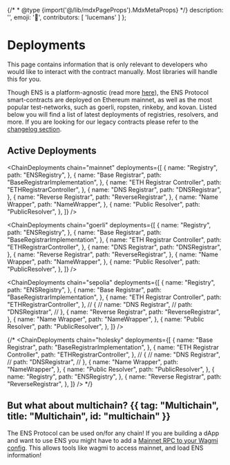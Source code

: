 {/* * @type {import('@/lib/mdxPageProps').MdxMetaProps} */}
description: '',
emoji: '📰',
contributors: [
'lucemans'
]
};

# Deployments

<Note>
    This page contains information that is only relevant to developers who would
    like to interact with the contract manually. Most libraries will handle this
    for you.
</Note>

Though ENS is a platform-agnostic (read more [here](/learn/multichain)), the ENS Protocol smart-contracts are deployed on Ethereum mainnet, as well as the most popular test-networks, such as goerli, ropsten, rinkeby, and kovan.
Listed below you will find a list of latest deployments of registries, resolvers, and more.
If you are looking for our legacy contracts please refer to the [changelog section](/changelog).

## Active Deployments

<div className="grid grid-cols-1 md:grid-cols-2 gap-4">

<ChainDeployments
    chain="mainnet"
    deployments={[
        {
            name: "Registry",
            path: "ENSRegistry",
        },
        {
            name: "Base Registrar",
            path: "BaseRegistrarImplementation",
        },
        {
            name: "ETH Registrar Controller",
            path: "ETHRegistrarController",
        },
        {
            name: "DNS Registrar",
            path: "DNSRegistrar",
        },
        {
            name: "Reverse Registrar",
            path: "ReverseRegistrar",
        },
        {
            name: "Name Wrapper",
            path: "NameWrapper",
        },
        {
            name: "Public Resolver",
            path: "PublicResolver",
        },
    ]}
/>

<ChainDeployments
    chain="goerli"
    deployments={[
        {
            name: "Registry",
            path: "ENSRegistry",
        },
        {
            name: "Base Registrar",
            path: "BaseRegistrarImplementation",
        },
        {
            name: "ETH Registrar Controller",
            path: "ETHRegistrarController",
        },
        {
            name: "DNS Registrar",
            path: "DNSRegistrar",
        },
        {
            name: "Reverse Registrar",
            path: "ReverseRegistrar",
        },
        {
            name: "Name Wrapper",
            path: "NameWrapper",
        },
        {
            name: "Public Resolver",
            path: "PublicResolver",
        },
    ]}
/>

<ChainDeployments
    chain="sepolia"
    deployments={[
        {
            name: "Registry",
            path: "ENSRegistry",
        },
        {
            name: "Base Registrar",
            path: "BaseRegistrarImplementation",
        },
        {
            name: "ETH Registrar Controller",
            path: "ETHRegistrarController",
        },
//        {
//            name: "DNS Registrar",
//            path: "DNSRegistrar",
//        },
        {
            name: "Reverse Registrar",
            path: "ReverseRegistrar",
        },
        {
            name: "Name Wrapper",
            path: "NameWrapper",
        },
        {
            name: "Public Resolver",
            path: "PublicResolver",
        },
    ]}
/>

{/* <ChainDeployments
    chain="holesky"
    deployments={[
        {
            name: "Base Registrar",
            path: "BaseRegistrarImplementation",
        },
        {
            name: "ETH Registrar Controller",
            path: "ETHRegistrarController",
        },
//        {
//            name: "DNS Registrar",
//            path: "DNSRegistrar",
//        },
        {
            name: "Name Wrapper",
            path: "NameWrapper",
        },
        {
            name: "Public Resolver",
            path: "PublicResolver",
        },
        {
            name: "Registry",
            path: "ENSRegistry",
        },
        {
            name: "Reverse Registrar",
            path: "ReverseRegistrar",
        },
    ]}
/> */}

</div>

## But what about multichain? {{ tag: "Multichain", title: "Multichain", id: "multichain" }}

The ENS Protocol can be used on/for any chain! If you are building a dApp and want to use ENS you might have to add a [Mainnet RPC to your Wagmi config](/web/libraries).
This allows tools like wagmi to access mainnet, and load ENS information!

<EmbedLink
    title="⛓️ Multichain"
    description="Learn more about multichain ENS"
    href="/learn/multichain"
/>
